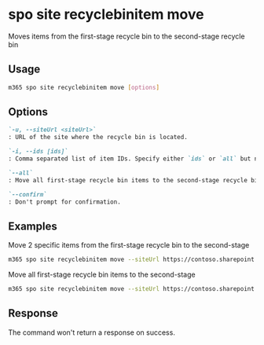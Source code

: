 
# spo site recyclebinitem move

Moves items from the first-stage recycle bin to the second-stage recycle bin

## Usage

```sh
m365 spo site recyclebinitem move [options]
```

## Options

```md definition-list
`-u, --siteUrl <siteUrl>`
: URL of the site where the recycle bin is located.

`-i, --ids [ids]`
: Comma separated list of item IDs. Specify either `ids` or `all` but not both.

`--all`
: Move all first-stage recycle bin items to the second-stage recycle bin. Specify either `ids` or `all` but not both.

`--confirm`
: Don't prompt for confirmation.
```

<Global />

## Examples

Move 2 specific items from the first-stage recycle bin to the second-stage

```sh
m365 spo site recyclebinitem move --siteUrl https://contoso.sharepoint.com/sites/sales --ids "06ca4fe4-3048-4b76-bd41-296fed4c9881,d679c17b-d7b8-429a-9307-34e1d9e631e7"
```

Move all first-stage recycle bin items to the second-stage

```sh
m365 spo site recyclebinitem move --siteUrl https://contoso.sharepoint.com/sites/sales --all
```

## Response

The command won't return a response on success.
